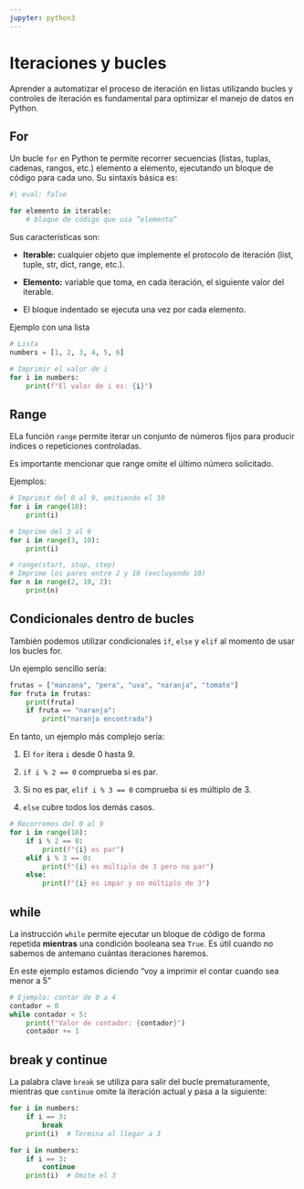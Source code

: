 ```yaml
---
jupyter: python3
---
```


# Iteraciones y bucles

Aprender a automatizar el proceso de iteración en listas utilizando bucles y controles de iteración es fundamental para optimizar el manejo de datos en Python.

## For

Un bucle `for` en Python te permite recorrer secuencias (listas, tuplas, cadenas, rangos, etc.) elemento a elemento, ejecutando un bloque de código para cada uno. Su sintaxis básica es:

```python
#| eval: false

for elemento in iterable:
    # bloque de código que usa “elemento”
```

Sus características son:

- **Iterable:** cualquier objeto que implemente el protocolo de iteración (list, tuple, str, dict, range, etc.).

- **Elemento:** variable que toma, en cada iteración, el siguiente valor del iterable.

- El bloque indentado se ejecuta una vez por cada elemento.

Ejemplo con una lista

```python
# Lista
numbers = [1, 2, 3, 4, 5, 6]

# Imprimir el valor de i
for i in numbers:
    print(f"El valor de i es: {i}")
```


## Range

ELa función `range` permite iterar un conjunto de números fijos para producir índices o repeticiones controladas.

::: {.callout-note}
Es importante mencionar que range omite el último número solicitado.
:::

Ejemplos:

```python
# Imprimit del 0 al 9, omitiendo el 10
for i in range(10):
    print(i)
```


```python
# Imprime del 3 al 9
for i in range(3, 10):
    print(i)  
```

```python
# range(start, stop, step)
# Imprime los pares entre 2 y 10 (excluyendo 10)
for n in range(2, 10, 2):
    print(n)
```

## Condicionales dentro de bucles

También podemos utilizar condicionales `ìf`, `else` y `elif` al momento de usar los bucles for.

Un ejemplo sencillo sería:

```python
frutas = ["manzana", "pera", "uva", "naranja", "tomate"]
for fruta in frutas:
    print(fruta)
    if fruta == "naranja":
        print("naranja encontrada")
```

En tanto, un ejemplo más complejo sería:

1. El `for` itera `i` desde 0 hasta 9.

2. `if i % 2 == 0` comprueba si es par.

3. Si no es par, `elif i % 3 == 0` comprueba si es múltiplo de 3.

4. `else` cubre todos los demás casos.

```python
# Recorremos del 0 al 9
for i in range(10):
    if i % 2 == 0:
        print(f"{i} es par")
    elif i % 3 == 0:
        print(f"{i} es múltiplo de 3 pero no par")
    else:
        print(f"{i} es impar y no múltiplo de 3")
```


## while

La instrucción `while` permite ejecutar un bloque de código de forma repetida **mientras** una condición booleana sea `True`. Es útil cuando no sabemos de antemano cuántas iteraciones haremos.

En este ejemplo estamos diciendo "voy a imprimir el contar cuando sea menor a 5"

```python
# Ejemplo: contar de 0 a 4
contador = 0
while contador < 5:
    print(f"Valor de contador: {contador}")
    contador += 1
```

## break y continue

La palabra clave `break` se utiliza para salir del bucle prematuramente, mientras que `continue` omite la iteración actual y pasa a la siguiente:

```python
for i in numbers:
    if i == 3:
        break
    print(i)  # Termina al llegar a 3
```



```python
for i in numbers:
    if i == 3:
        continue
    print(i)  # Omite el 3
```